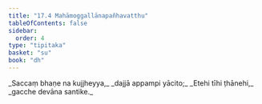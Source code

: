 ```yaml
---
title: "17.4 Mahāmoggallānapañhavatthu"
tableOfContents: false
sidebar:
  order: 4
type: "tipitaka"
basket: "su"
book: "dh"
---
```



<DynamicBreadcrumb />

<Division number="224" book="dh" bookNo="18" page="46">

<Paragraph number="243" type="verses" book="dh">
_Saccaṃ bhaṇe na kujjheyya,_  
_dajjā appampi yācito;_  
_Etehi tīhi ṭhānehi,_  
_gacche devāna santike._
</Paragraph>
</Division>